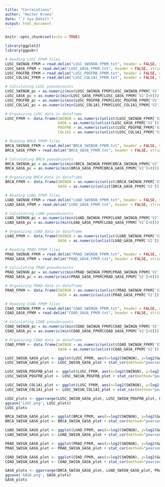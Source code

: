 ```yaml
---
title: "Correlations"
author: "Hector Kroes"
date: "`r Sys.Date()`"
output: html_document
---
```


```r
knitr::opts_chunk$set(echo = TRUE)
```

```r
library(ggplot2)
library(ggpubr)

# Reading LUSC FPKM files
LUSC_SWINGN_FPKM = read.delim("LUSC_SWINGN_FPKM.txt", header = FALSE, stringsAsFactors = FALSE, quote = "", sep = "\t")
LUSC_GAS6_FPKM = read.delim("LUSC_GAS6_FPKM.txt", header = FALSE, stringsAsFactors = FALSE, quote = "", sep = "\t")
LUSC_PDGFRB_FPKM = read.delim("LUSC_PDGFRB_FPKM.txt", header = FALSE, stringsAsFactors = FALSE, quote = "", sep = "\t")
LUSC_COL1A1_FPKM = read.delim("LUSC_COL1A1_FPKM.txt", header = FALSE, stringsAsFactors = FALSE, quote = "", sep = "\t")

# Calculating LUSC pseudocounts
LUSC_SWINGN_pc = as.numeric(min(LUSC_SWINGN_FPKM[LUSC_SWINGN_FPKM['V2']>0]))
LUSC_GAS6_pc = as.numeric(min(LUSC_GAS6_FPKM[LUSC_GAS6_FPKM['V2']>0]))
LUSC_PDGFRB_pc = as.numeric(min(LUSC_PDGFRB_FPKM[LUSC_PDGFRB_FPKM['V2']>0]))
LUSC_COL1A1_pc = as.numeric(min(LUSC_COL1A1_FPKM[LUSC_COL1A1_FPKM['V2']>0]))

# Organizing LUSC data in dataframe
LUSC_FPKM <- data.frame(SWINGN = as.numeric(unlist(LUSC_SWINGN_FPKM['V2']))+LUSC_SWINGN_pc,
                        GAS6 = as.numeric(unlist(LUSC_GAS6_FPKM['V2']))+LUSC_GAS6_pc,
                        PDGFRB = as.numeric(unlist(LUSC_PDGFRB_FPKM['V2']))+LUSC_PDGFRB_pc, 
                        COL1A1 = as.numeric(unlist(LUSC_COL1A1_FPKM['V2']))+LUSC_COL1A1_pc)

# Reading BRCA FPKM files
BRCA_SWINGN_FPKM = read.delim("BRCA_SWINGN_FPKM.txt", header = FALSE, stringsAsFactors = FALSE, quote = "", sep = "\t")
BRCA_GAS6_FPKM = read.delim("BRCA_GAS6_FPKM.txt", header = FALSE, stringsAsFactors = FALSE, quote = "", sep = "\t")

# Calculating BRCA pseudocounts
BRCA_SWINGN_pc = as.numeric(min(BRCA_SWINGN_FPKM[BRCA_SWINGN_FPKM['V2']>0]))
BRCA_GAS6_pc = as.numeric(min(BRCA_GAS6_FPKM[BRCA_GAS6_FPKM['V2']>0]))

# Organizing BRCA data in dataframe
BRCA_FPKM <- data.frame(SWINGN = as.numeric(unlist(BRCA_SWINGN_FPKM['V2']))+BRCA_SWINGN_pc,
                        GAS6 = as.numeric(unlist(BRCA_GAS6_FPKM['V2']))+BRCA_GAS6_pc)

# Reading LUAD FPKM files
LUAD_SWINGN_FPKM = read.delim("LUAD_SWINGN_FPKM.txt", header = FALSE, stringsAsFactors = FALSE, quote = "", sep = "\t")
LUAD_GAS6_FPKM = read.delim("LUAD_GAS6_FPKM.txt", header = FALSE, stringsAsFactors = FALSE, quote = "", sep = "\t")

# Calculating LUAD pseudocounts
LUAD_SWINGN_pc = as.numeric(min(LUAD_SWINGN_FPKM[LUAD_SWINGN_FPKM['V2']>0]))
LUAD_GAS6_pc = as.numeric(min(LUAD_GAS6_FPKM[LUAD_GAS6_FPKM['V2']>0]))

# Organizing LUAD data in dataframe
LUAD_FPKM <- data.frame(SWINGN = as.numeric(unlist(LUAD_SWINGN_FPKM['V2']))+LUAD_SWINGN_pc,
                        GAS6 = as.numeric(unlist(LUAD_GAS6_FPKM['V2']))+LUAD_GAS6_pc)

# Reading PRAD FPKM files
PRAD_SWINGN_FPKM = read.delim("PRAD_SWINGN_FPKM.txt", header = FALSE, stringsAsFactors = FALSE, quote = "", sep = "\t")
PRAD_GAS6_FPKM = read.delim("PRAD_GAS6_FPKM.txt", header = FALSE, stringsAsFactors = FALSE, quote = "", sep = "\t")

# Calculating PRAD pseudocounts
PRAD_SWINGN_pc = as.numeric(min(PRAD_SWINGN_FPKM[PRAD_SWINGN_FPKM['V2']>0]))
PRAD_GAS6_pc = as.numeric(min(PRAD_GAS6_FPKM[PRAD_GAS6_FPKM['V2']>0]))

# Organizing PRAD data in dataframe
PRAD_FPKM <- data.frame(SWINGN = as.numeric(unlist(PRAD_SWINGN_FPKM['V2']))+PRAD_SWINGN_pc,
                        GAS6 = as.numeric(unlist(PRAD_GAS6_FPKM['V2']))+PRAD_GAS6_pc)

# Reading COAD FPKM files
COAD_SWINGN_FPKM = read.delim("COAD_SWINGN_FPKM.txt", header = FALSE, stringsAsFactors = FALSE, quote = "", sep = "\t")
COAD_GAS6_FPKM = read.delim("COAD_GAS6_FPKM.txt", header = FALSE, stringsAsFactors = FALSE, quote = "", sep = "\t")

# Calculating COAD pseudocounts
COAD_SWINGN_pc = as.numeric(min(COAD_SWINGN_FPKM[COAD_SWINGN_FPKM['V2']>0]))
COAD_GAS6_pc = as.numeric(min(COAD_GAS6_FPKM[COAD_GAS6_FPKM['V2']>0]))

# Organizing COAD data in dataframe
COAD_FPKM <- data.frame(SWINGN = as.numeric(unlist(COAD_SWINGN_FPKM['V2']))+COAD_SWINGN_pc,
                        GAS6 = as.numeric(unlist(COAD_GAS6_FPKM['V2']))+COAD_GAS6_pc)

LUSC_SWIGN_GAS6_plot <- ggplot(LUSC_FPKM, aes(x=log2(SWINGN), y=log2(GAS6))) + geom_point() + theme_grey(base_size = 10) 
LUSC_SWIGN_GAS6_plot <- LUSC_SWIGN_GAS6_plot + stat_cor(method="pearson", p.accuracy=1e-100, label.sep='\n')

LUSC_SWIGN_PDGFRB_plot <- ggplot(LUSC_FPKM, aes(x=log2(SWINGN), y=log2(PDGFRB))) + geom_point() + theme_grey(base_size = 10)
LUSC_SWIGN_PDGFRB_plot <- LUSC_SWIGN_PDGFRB_plot + stat_cor(method="pearson", p.accuracy=1e-100, label.sep='\n')

LUSC_SWIGN_COL1A1_plot <- ggplot(LUSC_FPKM, aes(x=log2(SWINGN), y=log2(COL1A1))) + geom_point() + theme_grey(base_size = 10)
LUSC_SWIGN_COL1A1_plot <- LUSC_SWIGN_COL1A1_plot + stat_cor(method="pearson", p.accuracy=1e-100, label.sep='\n')

LUSC_plots <- ggarrange(LUSC_SWIGN_GAS6_plot, LUSC_SWIGN_PDGFRB_plot, LUSC_SWIGN_COL1A1_plot)
ggsave('LUSC.png', LUSC_plots)
LUSC_plots

BRCA_SWIGN_GAS6_plot <- ggplot(BRCA_FPKM, aes(x=log2(SWINGN), y=log2(GAS6))) + geom_point() + theme_grey(base_size = 10) 
BRCA_SWIGN_GAS6_plot <- BRCA_SWIGN_GAS6_plot + stat_cor(method="pearson", p.accuracy=1e-100, label.sep='\n')

LUAD_SWIGN_GAS6_plot <- ggplot(LUAD_FPKM, aes(x=log2(SWINGN), y=log2(GAS6))) + geom_point() + theme_grey(base_size = 10) 
LUAD_SWIGN_GAS6_plot <- LUAD_SWIGN_GAS6_plot + stat_cor(method="pearson", p.accuracy=1e-100, label.sep='\n')

PRAD_SWIGN_GAS6_plot <- ggplot(PRAD_FPKM, aes(x=log2(SWINGN), y=log2(GAS6))) + geom_point() + theme_grey(base_size = 10) 
PRAD_SWIGN_GAS6_plot <- PRAD_SWIGN_GAS6_plot + stat_cor(method="pearson", p.accuracy=1e-100, label.sep='\n')

COAD_SWIGN_GAS6_plot <- ggplot(COAD_FPKM, aes(x=log2(SWINGN), y=log2(GAS6))) + geom_point() + theme_grey(base_size = 10) 
COAD_SWIGN_GAS6_plot <- COAD_SWIGN_GAS6_plot + stat_cor(method="pearson", p.accuracy=1e-100, label.sep='\n')

GAS6_plots <- ggarrange(BRCA_SWIGN_GAS6_plot, LUAD_SWIGN_GAS6_plot, PRAD_SWIGN_GAS6_plot, COAD_SWIGN_GAS6_plot)
ggsave('GAS6.png', GAS6_plots)
GAS6_plots
```

